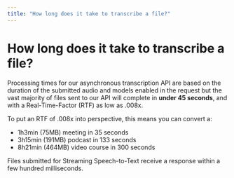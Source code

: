 ```yaml
---
title: "How long does it take to transcribe a file?"
---
```


# How long does it take to transcribe a file?

Processing times for our asynchronous transcription API are based on the duration of the submitted audio and models enabled in the request but the vast majority of files sent to our API will complete in **under 45 seconds**, and with a Real-Time-Factor (RTF) as low as .008x.

To put an RTF of .008x into perspective, this means you can convert a:

- 1h3min (75MB) meeting in 35 seconds
- 3h15min (191MB) podcast in 133 seconds
- 8h21min (464MB) video course in 300 seconds

Files submitted for Streaming Speech-to-Text receive a response within a few hundred milliseconds.